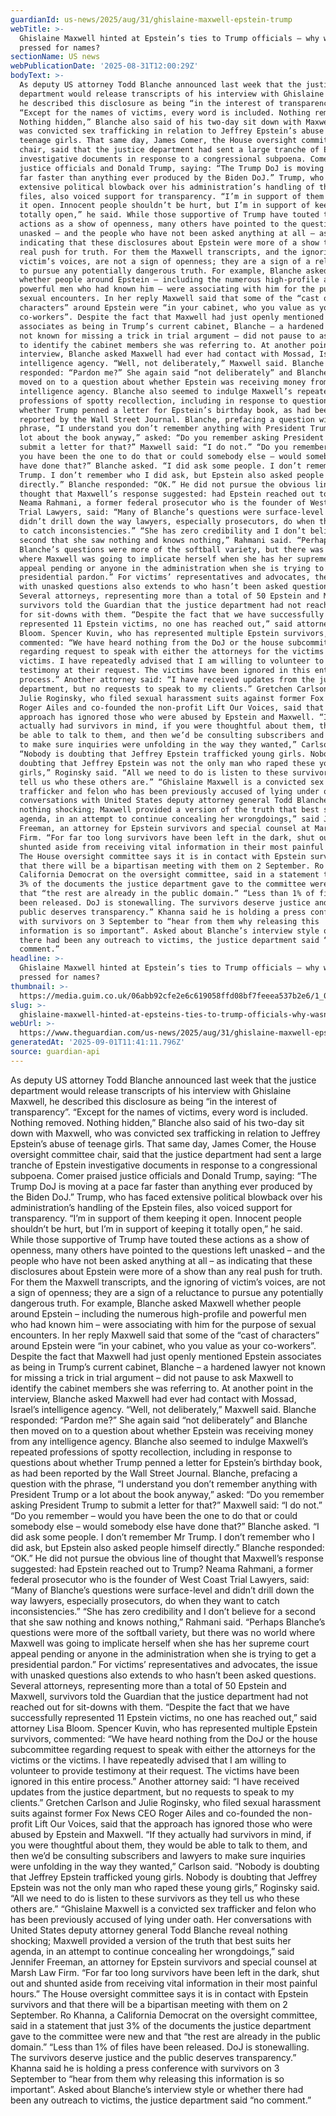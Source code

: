 ```yaml
---
guardianId: us-news/2025/aug/31/ghislaine-maxwell-epstein-trump
webTitle: >-
  Ghislaine Maxwell hinted at Epstein’s ties to Trump officials – why wasn’t she
  pressed for names?
sectionName: US news
webPublicationDate: '2025-08-31T12:00:29Z'
bodyText: >-
  As deputy US attorney Todd Blanche announced last week that the justice
  department would release transcripts of his interview with Ghislaine Maxwell,
  he described this disclosure as being “in the interest of transparency”.
  “Except for the names of victims, every word is included. Nothing removed.
  Nothing hidden,” Blanche also said of his two-day sit down with Maxwell, who
  was convicted sex trafficking in relation to Jeffrey Epstein’s abuse of
  teenage girls. That same day, James Comer, the House oversight committee
  chair, said that the justice department had sent a large tranche of Epstein
  investigative documents in response to a congressional subpoena. Comer praised
  justice officials and Donald Trump, saying: “The Trump DoJ is moving at a pace
  far faster than anything ever produced by the Biden DoJ.” Trump, who has faced
  extensive political blowback over his administration’s handling of the Epstein
  files, also voiced support for transparency. “I’m in support of them keeping
  it open. Innocent people shouldn’t be hurt, but I’m in support of keeping it
  totally open,” he said. While those supportive of Trump have touted these
  actions as a show of openness, many others have pointed to the questions left
  unasked – and the people who have not been asked anything at all – as
  indicating that these disclosures about Epstein were more of a show than any
  real push for truth. For them the Maxwell transcripts, and the ignoring of
  victim’s voices, are not a sign of openness; they are a sign of a reluctance
  to pursue any potentially dangerous truth. For example, Blanche asked Maxwell
  whether people around Epstein – including the numerous high-profile and
  powerful men who had known him – were associating with him for the purpose of
  sexual encounters. In her reply Maxwell said that some of the “cast of
  characters” around Epstein were “in your cabinet, who you value as your
  co-workers”. Despite the fact that Maxwell had just openly mentioned Epstein
  associates as being in Trump’s current cabinet, Blanche – a hardened lawyer
  not known for missing a trick in trial argument – did not pause to ask Maxwell
  to identify the cabinet members she was referring to. At another point in the
  interview, Blanche asked Maxwell had ever had contact with Mossad, Israel’s
  intelligence agency. “Well, not deliberately,” Maxwell said. Blanche
  responded: “Pardon me?” She again said “not deliberately” and Blanche then
  moved on to a question about whether Epstein was receiving money from any
  intelligence agency. Blanche also seemed to indulge Maxwell’s repeated
  professions of spotty recollection, including in response to questions about
  whether Trump penned a letter for Epstein’s birthday book, as had been
  reported by the Wall Street Journal. Blanche, prefacing a question with the
  phrase, “I understand you don’t remember anything with President Trump or a
  lot about the book anyway,” asked: “Do you remember asking President Trump to
  submit a letter for that?” Maxwell said: “I do not.” “Do you remember – would
  you have been the one to do that or could somebody else – would somebody else
  have done that?” Blanche asked. “I did ask some people. I don’t remember Mr
  Trump. I don’t remember who I did ask, but Epstein also asked people himself
  directly.” Blanche responded: “OK.” He did not pursue the obvious line of
  thought that Maxwell’s response suggested: had Epstein reached out to Trump?
  Neama Rahmani, a former federal prosecutor who is the founder of West Coast
  Trial Lawyers, said: “Many of Blanche’s questions were surface-level and
  didn’t drill down the way lawyers, especially prosecutors, do when they want
  to catch inconsistencies.” “She has zero credibility and I don’t believe for a
  second that she saw nothing and knows nothing,” Rahmani said. “Perhaps
  Blanche’s questions were more of the softball variety, but there was no world
  where Maxwell was going to implicate herself when she has her supreme court
  appeal pending or anyone in the administration when she is trying to get a
  presidential pardon.” For victims’ representatives and advocates, the issue
  with unasked questions also extends to who hasn’t been asked questions.
  Several attorneys, representing more than a total of 50 Epstein and Maxwell,
  survivors told the Guardian that the justice department had not reached out
  for sit-downs with them. “Despite the fact that we have successfully
  represented 11 Epstein victims, no one has reached out,” said attorney Lisa
  Bloom. Spencer Kuvin, who has represented multiple Epstein survivors,
  commented: “We have heard nothing from the DoJ or the house subcommittee
  regarding request to speak with either the attorneys for the victims or the
  victims. I have repeatedly advised that I am willing to volunteer to provide
  testimony at their request. The victims have been ignored in this entire
  process.” Another attorney said: “I have received updates from the justice
  department, but no requests to speak to my clients.” Gretchen Carlson and
  Julie Roginsky, who filed sexual harassment suits against former Fox News CEO
  Roger Ailes and co-founded the non-profit Lift Our Voices, said that the
  approach has ignored those who were abused by Epstein and Maxwell. “If they
  actually had survivors in mind, if you were thoughtful about them, they would
  be able to talk to them, and then we’d be consulting subscribers and lawyers
  to make sure inquiries were unfolding in the way they wanted,” Carlson said.
  “Nobody is doubting that Jeffrey Epstein trafficked young girls. Nobody is
  doubting that Jeffrey Epstein was not the only man who raped these young
  girls,” Roginsky said. “All we need to do is listen to these survivors as they
  tell us who these others are.” “Ghislaine Maxwell is a convicted sex
  trafficker and felon who has been previously accused of lying under oath. Her
  conversations with United States deputy attorney general Todd Blanche reveal
  nothing shocking; Maxwell provided a version of the truth that best suits her
  agenda, in an attempt to continue concealing her wrongdoings,” said Jennifer
  Freeman, an attorney for Epstein survivors and special counsel at Marsh Law
  Firm. “For far too long survivors have been left in the dark, shut out and
  shunted aside from receiving vital information in their most painful hours.”
  The House oversight committee says it is in contact with Epstein survivors and
  that there will be a bipartisan meeting with them on 2 September. Ro Khanna, a
  California Democrat on the oversight committee, said in a statement that just
  3% of the documents the justice department gave to the committee were new and
  that “the rest are already in the public domain.” “Less than 1% of files have
  been released. DoJ is stonewalling. The survivors deserve justice and the
  public deserves transparency.” Khanna said he is holding a press conference
  with survivors on 3 September to “hear from them why releasing this
  information is so important”. Asked about Blanche’s interview style or whether
  there had been any outreach to victims, the justice department said “no
  comment.”
headline: >-
  Ghislaine Maxwell hinted at Epstein’s ties to Trump officials – why wasn’t she
  pressed for names?
thumbnail: >-
  https://media.guim.co.uk/06abb92cfe2e6c619058ffd08bf7feeea537b2e6/1_0_2999_2400/500.jpg
slug: >-
  ghislaine-maxwell-hinted-at-epsteins-ties-to-trump-officials-why-wasnt-she-pressed-for-names
webUrl: >-
  https://www.theguardian.com/us-news/2025/aug/31/ghislaine-maxwell-epstein-trump
generatedAt: '2025-09-01T11:41:11.796Z'
source: guardian-api
---
```

As deputy US attorney Todd Blanche announced last week that the justice department would release transcripts of his interview with Ghislaine Maxwell, he described this disclosure as being “in the interest of transparency”. “Except for the names of victims, every word is included. Nothing removed. Nothing hidden,” Blanche also said of his two-day sit down with Maxwell, who was convicted sex trafficking in relation to Jeffrey Epstein’s abuse of teenage girls. That same day, James Comer, the House oversight committee chair, said that the justice department had sent a large tranche of Epstein investigative documents in response to a congressional subpoena. Comer praised justice officials and Donald Trump, saying: “The Trump DoJ is moving at a pace far faster than anything ever produced by the Biden DoJ.” Trump, who has faced extensive political blowback over his administration’s handling of the Epstein files, also voiced support for transparency. “I’m in support of them keeping it open. Innocent people shouldn’t be hurt, but I’m in support of keeping it totally open,” he said. While those supportive of Trump have touted these actions as a show of openness, many others have pointed to the questions left unasked – and the people who have not been asked anything at all – as indicating that these disclosures about Epstein were more of a show than any real push for truth. For them the Maxwell transcripts, and the ignoring of victim’s voices, are not a sign of openness; they are a sign of a reluctance to pursue any potentially dangerous truth. For example, Blanche asked Maxwell whether people around Epstein – including the numerous high-profile and powerful men who had known him – were associating with him for the purpose of sexual encounters. In her reply Maxwell said that some of the “cast of characters” around Epstein were “in your cabinet, who you value as your co-workers”. Despite the fact that Maxwell had just openly mentioned Epstein associates as being in Trump’s current cabinet, Blanche – a hardened lawyer not known for missing a trick in trial argument – did not pause to ask Maxwell to identify the cabinet members she was referring to. At another point in the interview, Blanche asked Maxwell had ever had contact with Mossad, Israel’s intelligence agency. “Well, not deliberately,” Maxwell said. Blanche responded: “Pardon me?” She again said “not deliberately” and Blanche then moved on to a question about whether Epstein was receiving money from any intelligence agency. Blanche also seemed to indulge Maxwell’s repeated professions of spotty recollection, including in response to questions about whether Trump penned a letter for Epstein’s birthday book, as had been reported by the Wall Street Journal. Blanche, prefacing a question with the phrase, “I understand you don’t remember anything with President Trump or a lot about the book anyway,” asked: “Do you remember asking President Trump to submit a letter for that?” Maxwell said: “I do not.” “Do you remember – would you have been the one to do that or could somebody else – would somebody else have done that?” Blanche asked. “I did ask some people. I don’t remember Mr Trump. I don’t remember who I did ask, but Epstein also asked people himself directly.” Blanche responded: “OK.” He did not pursue the obvious line of thought that Maxwell’s response suggested: had Epstein reached out to Trump? Neama Rahmani, a former federal prosecutor who is the founder of West Coast Trial Lawyers, said: “Many of Blanche’s questions were surface-level and didn’t drill down the way lawyers, especially prosecutors, do when they want to catch inconsistencies.” “She has zero credibility and I don’t believe for a second that she saw nothing and knows nothing,” Rahmani said. “Perhaps Blanche’s questions were more of the softball variety, but there was no world where Maxwell was going to implicate herself when she has her supreme court appeal pending or anyone in the administration when she is trying to get a presidential pardon.” For victims’ representatives and advocates, the issue with unasked questions also extends to who hasn’t been asked questions. Several attorneys, representing more than a total of 50 Epstein and Maxwell, survivors told the Guardian that the justice department had not reached out for sit-downs with them. “Despite the fact that we have successfully represented 11 Epstein victims, no one has reached out,” said attorney Lisa Bloom. Spencer Kuvin, who has represented multiple Epstein survivors, commented: “We have heard nothing from the DoJ or the house subcommittee regarding request to speak with either the attorneys for the victims or the victims. I have repeatedly advised that I am willing to volunteer to provide testimony at their request. The victims have been ignored in this entire process.” Another attorney said: “I have received updates from the justice department, but no requests to speak to my clients.” Gretchen Carlson and Julie Roginsky, who filed sexual harassment suits against former Fox News CEO Roger Ailes and co-founded the non-profit Lift Our Voices, said that the approach has ignored those who were abused by Epstein and Maxwell. “If they actually had survivors in mind, if you were thoughtful about them, they would be able to talk to them, and then we’d be consulting subscribers and lawyers to make sure inquiries were unfolding in the way they wanted,” Carlson said. “Nobody is doubting that Jeffrey Epstein trafficked young girls. Nobody is doubting that Jeffrey Epstein was not the only man who raped these young girls,” Roginsky said. “All we need to do is listen to these survivors as they tell us who these others are.” “Ghislaine Maxwell is a convicted sex trafficker and felon who has been previously accused of lying under oath. Her conversations with United States deputy attorney general Todd Blanche reveal nothing shocking; Maxwell provided a version of the truth that best suits her agenda, in an attempt to continue concealing her wrongdoings,” said Jennifer Freeman, an attorney for Epstein survivors and special counsel at Marsh Law Firm. “For far too long survivors have been left in the dark, shut out and shunted aside from receiving vital information in their most painful hours.” The House oversight committee says it is in contact with Epstein survivors and that there will be a bipartisan meeting with them on 2 September. Ro Khanna, a California Democrat on the oversight committee, said in a statement that just 3% of the documents the justice department gave to the committee were new and that “the rest are already in the public domain.” “Less than 1% of files have been released. DoJ is stonewalling. The survivors deserve justice and the public deserves transparency.” Khanna said he is holding a press conference with survivors on 3 September to “hear from them why releasing this information is so important”. Asked about Blanche’s interview style or whether there had been any outreach to victims, the justice department said “no comment.”
